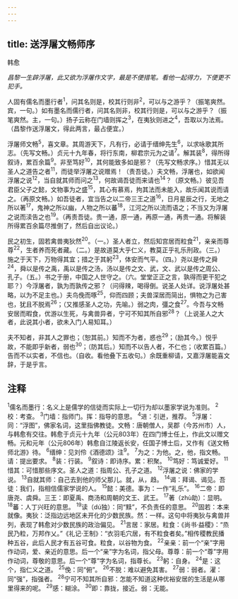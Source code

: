 ```yaml
---
---
---
```

title: 送浮屠文畅师序
---



韩愈

*昌黎一生辟浮屠，此又欲为浮屠作文字，最是不便措笔。看他一起得力，下便更不犯手。*

人固有儒名而墨行者<sup>1</sup>，问其名则是，校其行则非<sup>2</sup>，可以与之游乎？（振笔爽然。宾，一句。）如有墨名而儒行者，问其名则非，校其行则是，可以与之游乎？（振笔爽然。主，一句。）扬子云称在门墙则挥之<sup>3</sup>，在夷狄则进之<sup>4</sup>，吾取以为法焉。（昌黎作送浮屠文，得此两言，最占便宜。）

浮屠师文畅<sup>5</sup>，喜文章。其周游天下，凡有行，必请于缙绅先生<sup>6</sup>，以求咏歌其所志。（先写文畅。）贞元十九年春，将行东南，柳君宗元为之请<sup>7</sup>。解其装<sup>8</sup>，得所得叙诗，累百余篇<sup>9</sup>。非至笃好<sup>10</sup>，其何能致多如是邪？（先写文畅求序。）惜其无以圣人之道告之者<sup>11</sup>，而徒举浮屠之说赠焉！（责吾徒。）夫文畅，浮屠也，如欲闻浮屠之说<sup>12</sup>，当自就其师而问之<sup>13</sup>，何故谒吾徒而来请也<sup>14</sup>？（原文畅。）彼见吾君臣父子之懿，文物事为之盛<sup>15</sup>，其心有慕焉，拘其法而未能入，故乐闻其说而请之。（再原文畅。）如吾徒者，宜当告之以二帝三王之道<sup>16</sup>，日月星辰之行，无地之所以著<sup>17</sup>，鬼神之所以幽，人物之所以蕃<sup>18</sup>，江河之所以流而语之；不当又为浮屠之说而渎告之也<sup>19</sup>。（再责吾徒。贵一通，原一通，再原一通，再贵一通。将解装所得累百余篇尽推倒了，然后自出议论。）

民之初生，固若禽兽夷狄然<sup>20</sup>。（一。）圣人者立，然后知宫居而粒食<sup>21</sup>，亲亲而尊尊<sup>22</sup>，生者养而死者藏。（二。）是故道莫大乎仁义，教莫正乎礼乐刑政。（三。）施之于天下，万物得其宜；措之于其躬<sup>23</sup>，体安而气平。（四。）尧以是传之舜<sup>24</sup>，舜以是传之禹，禹以是传之汤，汤以是传之文、武，文、武以是传之周公、孔子。（五。）书之于册，中国之人世守之。（六。堂堂正正之言，孰得而更干犯之耶？）今浮屠者，孰为而孰传之邪？（问得辣，喝得倒。说圣人处详。说浮屠处甚略，以为不足主也。）夫鸟俛而啄<sup>25</sup>，仰而四顾；夫兽深居而简出，惧物之为己害也，犹且不脱焉<sup>26</sup>；（又推感圣人之功，先喻。）弱之肉，彊之食<sup>27</sup>。今吾与文畅安居而暇食，优游以生死，与禽兽异者，宁可不知其所自邪<sup>28</sup>？（上说圣人之大者，此说其小者，欲未入门人易知耳。）

夫不知者，非其人之罪也；（恕其前。）知而不为者，惑也<sup>29</sup>；（励其今。）悦乎故，不能即乎新者，弱也<sup>30</sup>；（防其后。）知而不以告人者，不仁也；（收累百篇。）告而不以实者，不信也。（自收。看他叠下五收句。）余既重柳请，又嘉浮屠能喜文辞，于是乎言。

## 注释

<sup>1</sup>儒名而墨行：名义上是儒学的信徒而实际上一切行为却以墨家学说为准则。
<sup>2</sup>校：考查。
<sup>3</sup>门墙：指师门。挥：指导的意思。
<sup>4</sup>进：引迸，推荐。
<sup>5</sup>浮屠：同：“浮图”，佛家名词，这里指佛教徒。文畅：唐朝僧人，吴郡（今苏州市）人，与韩愈有交往。韩愈于贞元十九年（公元803年）在四门博士任上，作此文以赠文畅。元和元年（公元806年）韩愈自江陵返长安，任国子博士后，又作有《送文畅师北游》待。
<sup>6</sup>缙绅：见刘伶《酒德颂》注<sup>9</sup>。
<sup>7</sup>为之：为他。之，他，指文畅。请：提出要求。
<sup>8</sup>装：行装。
<sup>9</sup>叙诗：即诗序。累：积聚。
<sup>10</sup>笃好：笃诚爱好。
<sup>11</sup>惜其：可惜那些序文。圣人之道：指周公、孔子之道。
<sup>12</sup>浮屠之说：佛家的学说。
<sup>13</sup>自就其师：自己去到他的师父那儿。就，从，趋。
<sup>14</sup>谒：拜谒、谒见。吾徒：我们，指相信儒家学说的人。
<sup>15</sup>懿：美德。事为：一作“礼乐”。
<sup>16</sup>二帝：即唐尧、虞舜。三王：即夏禹、商汤和周朝的文王、武王。
<sup>17</sup>著（zhù助）：显明。
<sup>18</sup>蕃：人丁兴旺的意思。
<sup>19</sup>读（dú独）：同“黩”，不负责任的意思。
<sup>20</sup>固若：本来就像。夷狄：泛指边远地区未开化的少数民族。然：一样。这句中将夷狄与禽兽并列，表现了韩愈对少数民族的政治偏见。
<sup>21</sup>言居：家居。粒食：《尚书·益稷》：“烝民乃粒，万邦作乂。”《礼记·王制》：“衣羽毛穴居，有不粒食者矣。”相传稷教民播种五谷，此后人民才有五谷可食。粒食，以谷物为食。
<sup>22</sup>亲亲：前一个“亲”字用作动词，爱、亲近的意思。后一个“亲”字为名词，指父母。尊尊：前一个“尊”字用作动词，尊敬的意思。后一个“尊”字为名词，指尊长。
<sup>23</sup>躬：自身。
<sup>24</sup>是：这个，指仁义之道。
<sup>25</sup>俛：同“俯”。
<sup>26</sup>不脱：难以避免其害。
<sup>27</sup>弱：弱者。濯：同“强”，指强者。
<sup>28</sup>宁可不知其所自邪：怎能不知道这种优裕安居的生活是从哪里得来的呢。
<sup>29</sup>感：糊涂。
<sup>30</sup>即：靠拢，接近。弱：无能。